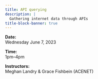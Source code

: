 ```yaml
---
title: API querying
description: |
  Gathering internet data through APIs
title-block-banner: true
---
```


:::{.topdef}

**Date:** \
Wednesday June 7, 2023

**Time:** \
1pm–4pm

**Instructors:** \
Meghan Landry & Grace Fishbein (ACENET)

:::
